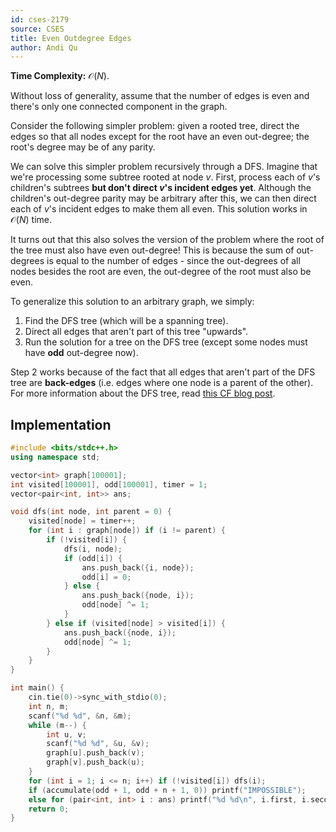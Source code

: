 ```yaml
---
id: cses-2179
source: CSES
title: Even Outdegree Edges
author: Andi Qu
---
```


**Time Complexity:** $\mathcal O(N)$.

Without loss of generality, assume that the number of edges is even and there's only one connected component in the graph.

Consider the following simpler problem: given a rooted tree, direct the edges so that all nodes except for the root have an even out-degree; the root's degree may be of any parity.

We can solve this simpler problem recursively through a DFS. Imagine that we're processing some subtree rooted at node $v$. First, process each of $v$'s children's subtrees **but don't direct $v$'s incident edges yet**. Although the children's out-degree parity may be arbitrary after this, we can then direct each of $v$'s incident edges to make them all even. This solution works in $\mathcal O(N)$ time.

It turns out that this also solves the version of the problem where the root of the tree must also have even out-degree! This is because the sum of out-degrees is equal to the number of edges - since the out-degrees of all nodes besides the root are even, the out-degree of the root must also be even.

To generalize this solution to an arbitrary graph, we simply:
1. Find the DFS tree (which will be a spanning tree).
2. Direct all edges that aren't part of this tree "upwards".
3. Run the solution for a tree on the DFS tree (except some nodes must have **odd** out-degree now).

Step 2 works because of the fact that all edges that aren't part of the DFS tree are **back-edges** (i.e. edges where one node is a parent of the other). For more information about the DFS tree, read [this CF blog post](https://codeforces.com/blog/entry/68138). 

## Implementation

<LanguageSection>

<CPPSection>

```cpp
#include <bits/stdc++.h>
using namespace std;

vector<int> graph[100001];
int visited[100001], odd[100001], timer = 1;
vector<pair<int, int>> ans;

void dfs(int node, int parent = 0) {
	visited[node] = timer++;
	for (int i : graph[node]) if (i != parent) {
		if (!visited[i]) {
			dfs(i, node);
			if (odd[i]) {
				ans.push_back({i, node});
				odd[i] = 0;
			} else {
				ans.push_back({node, i});
				odd[node] ^= 1;
			}
		} else if (visited[node] > visited[i]) {
			ans.push_back({node, i});
			odd[node] ^= 1;
		}
	}
}

int main() {
	cin.tie(0)->sync_with_stdio(0);
	int n, m;
	scanf("%d %d", &n, &m);
	while (m--) {
		int u, v;
		scanf("%d %d", &u, &v);
		graph[u].push_back(v);
		graph[v].push_back(u);
	}
	for (int i = 1; i <= n; i++) if (!visited[i]) dfs(i);
	if (accumulate(odd + 1, odd + n + 1, 0)) printf("IMPOSSIBLE");
	else for (pair<int, int> i : ans) printf("%d %d\n", i.first, i.second);
	return 0;
}
```

</CPPSection>

</LanguageSection>
